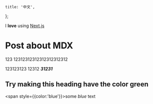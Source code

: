     title: '中文',
};

I **love** using [Next.js](https://nextjs.org/)

# Post about MDX
123 12312312312312312312312

123123123
12312
***31231***

<div style={{ padding: '10px 30px', backgroundColor: 'tomato' }}>
  <h2>Try making this heading have the color green</h2>
</div>

<span style={{color:'blue'}}>some *blue* text</span>

